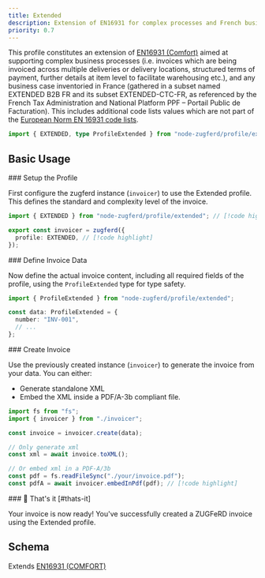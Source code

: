 ```yaml
---
title: Extended
description: Extension of EN16931 for complex processes and French business cases.
priority: 0.7
---
```



This profile constitutes an extension of [EN16931 (Comfort)](/docs/profiles/en16931)
aimed at supporting complex business processes (i.e. invoices which are being invoiced across
multiple deliveries or delivery locations, structured terms of payment, further details at item level to
facilitate warehousing etc.), and any business case inventoried in France (gathered in a subset named
EXTENDED B2B FR and its subset EXTENDED-CTC-FR, as referenced by the French Tax Administration
and National Platform PPF – Portail Public de Facturation). This includes additional code lists values
which are not part of the [European Norm EN 16931 code lists](https://ec.europa.eu/digital-building-blocks/sites/display/DIGITAL/Registry+of+supporting+artefacts+to+implement+EN16931).

```ts
import { EXTENDED, type ProfileExtended } from "node-zugferd/profile/extended";
```

## Basic Usage

<Steps>

<Step>
### Setup the Profile

First configure the zugferd instance (`invoicer`) to use the Extended profile.
This defines the standard and complexity level of the invoice.

```ts title="invoicer.ts"
import { EXTENDED } from "node-zugferd/profile/extended"; // [!code highlight]

export const invoicer = zugferd({
  profile: EXTENDED, // [!code highlight]
});
```

</Step>

<Step>
### Define Invoice Data

Now define the actual invoice content, including all required fields of the
profile, using the `ProfileExtended` type for type safety.

```ts
import { ProfileExtended } from "node-zugferd/profile/extended";

const data: ProfileExtended = {
  number: "INV-001",
  // ...
};
```

</Step>

<Step>
### Create Invoice

Use the previously created instance (`invoicer`) to generate the invoice from your data. You can either:

- Generate standalone XML
- Embed the XML inside a PDF/A-3b compliant file.

```ts
import fs from "fs";
import { invoicer } from "./invoicer";

const invoice = invoicer.create(data);

// Only generate xml
const xml = await invoice.toXML();

// Or embed xml in a PDF-A/3b
const pdf = fs.readFileSync("./your/invoice.pdf");
const pdfA = await invoicer.embedInPdf(pdf); // [!code highlight]
```

</Step>

<Step>
### 🎉 That's it [#thats-it]

Your invoice is now ready! You've successfully created a ZUGFeRD invoice using the Extended profile.

</Step>

</Steps>

## Schema

Extends [EN16931 (COMFORT)](/docs/profiles/en16931)

<ProfileTree schema={EXTENDED.schema} />

